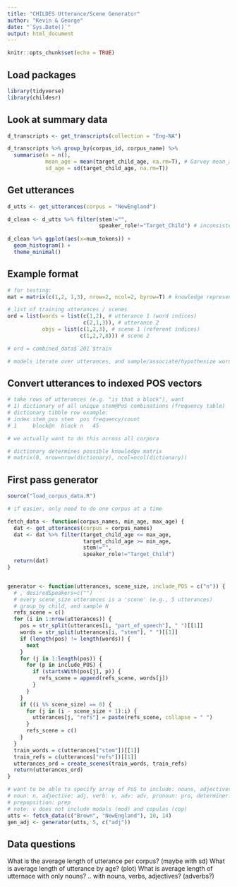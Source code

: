 ```yaml
---
title: "CHILDES Utterance/Scene Generator"
author: "Kevin & George"
date: "`Sys.Date()`"
output: html_document
---
```


```r
knitr::opts_chunk$set(echo = TRUE)
```

## Load packages


```r
library(tidyverse)
library(childesr)
```

## Look at summary data


```r
d_transcripts <- get_transcripts(collection = "Eng-NA")

d_transcripts %>% group_by(corpus_id, corpus_name) %>%
  summarise(n = n(),
            mean_age = mean(target_child_age, na.rm=T), # Garvey mean_age=NaN...are they all e.g. 12 mos?
            sd_age = sd(target_child_age, na.rm=T))
```
## Get utterances

```r
d_utts <- get_utterances(corpus = "NewEngland") 

d_clean <- d_utts %>% filter(stem!="",
                             speaker_role!="Target_Child") # inconsistent labels? do we want Investigator?
  
d_clean %>% ggplot(aes(x=num_tokens)) + 
  geom_histogram() +
  theme_minimal()
```

## Example format

```r
# for testing:
mat = matrix(c(1,2, 1,3), nrow=2, ncol=2, byrow=T) # knowledge representation (what a model might learn)

# list of training utterances / scenes
ord = list(words = list(c(1,2), # utterance 1 (word indices)
                        c(2,1,3)), # utterance 2
           objs = list(c(1,2,3), # scene 1 (referent indices)
                       c(1,2,7,8))) # scene 2

# ord = combined_data$`201`$train

# models iterate over utterances, and sample/associate/hypothesize words -> referents in the scene
```


## Convert utterances to indexed POS vectors

```r
# take rows of utterances (e.g. "is that a block"), want 
# 1) dictionary of all unique stem@PoS combinations (frequency table)
# dictionary tibble row example:
# index stem_pos stem  pos frequency/count
# 1     block@n  block n   45

# we actually want to do this across all corpora

# dictionary determines possible knowledge matrix
# matrix(0, nrow=nrow(dictionary), ncol=ncol(dictionary))
```


## First pass generator

```r
source("load_corpus_data.R")

# if easier, only need to do one corpus at a time

fetch_data <- function(corpus_names, min_age, max_age) {
  dat <- get_utterances(corpus = corpus_names)
  dat <- dat %>% filter(target_child_age <= max_age, 
                        target_child_age >= min_age,
                        stem!="",
                        speaker_role!="Target_Child")
  return(dat)
}


generator <- function(utterances, scene_size, include_POS = c("n")) { 
  # , desiredSpeakers=c("")
  # every scene_size utterances is a 'scene' (e.g., 5 utterances)
  # group_by child, and sample N 
  refs_scene = c()
  for (i in 1:nrow(utterances)) {
    pos = str_split(utterances[i, "part_of_speech"], " ")[[1]]
    words = str_split(utterances[i, "stem"], " ")[[1]]
    if (length(pos) != length(words)) {
      next
    }
    for (j in 1:length(pos)) {
      for (p in include_POS) {
        if (startsWith(pos[j], p)) {
          refs_scene = append(refs_scene, words[j])
        }
      }
    }
    if ((i %% scene_size) == 0) {
      for (j in (i - scene_size + 1):i) {
        utterances[j, "refs"] = paste(refs_scene, collapse = " ")
      }
      refs_scene = c()
    }
  }
  train_words = c(utterances["stem"])[[1]]
  train_refs = c(utterances["refs"])[[1]]
  utterances_ord = create_scenes(train_words, train_refs)
  return(utterances_ord)
}

# want to be able to specify array of PoS to include: nouns, adjectives, verbs
# noun: n, adjective: adj, verb: v, adv: adv, pronoun: pro, determiner: det
# prepopsition: prep
# note: v does not include modals (mod) and copulas (cop)
utts <- fetch_data(c("Brown", "NewEngland"), 10, 14)
gen_adj <- generator(utts, 5, c("adj"))
```

## Data questions

What is the average length of utterance per corpus? (maybe with sd)
What is average length of utterance by age? (plot)
What is average length of utternace with only nouns? .. with nouns, verbs, adjectives? (adverbs?)
